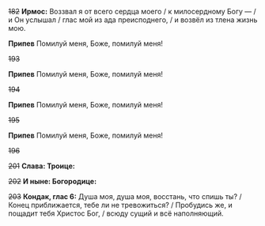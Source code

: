 ~~182~~ **Ирмос:** Воззвал я от всего сердца моего / к милосердному Богу — / и Он услышал / глас мой из ада преисподнего, / и возвёл из тлена жизнь мою.

**Припев** Помилуй меня, Боже, помилуй меня!

~~193~~

**Припев** Помилуй меня, Боже, помилуй меня!

~~194~~

**Припев** Помилуй меня, Боже, помилуй меня!

~~195~~

**Припев** Помилуй меня, Боже, помилуй меня!

~~196~~

~~201~~ **Слава: Троице:**

~~202~~ **И ныне: Богородице:**

~~203~~ **Кондак, глас 6:** Душа моя, душа моя, восстань, что спишь ты? / Конец приближается, тебе ли не тревожиться? / Пробудись же, и пощадит тебя Христос Бог, / всюду сущий и всё наполняющий.
